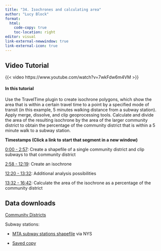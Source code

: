 ```yaml
---
title: "34. Isochrones and calculating area"
author: "Lucy Block"
format:
  html:
    code-copy: true
    toc-location: right
editor: visual
link-external-newwindow: true
link-external-icon: true
---
```


## Video Tutorial

{{< video https://www.youtube.com/watch?v=7wkFdw6m4VM >}}

#### In this tutorial

Use the TravelTime plugin to create isochrone polygons, which show the area that is within a certain travel time to a point by a specified mode of transit (in this example, 5 minutes walking distance from a subway station). Apply merge, dissolve, and clip geoprocessing tools. Calculate and divide the area of the resulting isochrone by the area of the larger community district to obtain the percentage of the community district that is within a 5 minute walk to a subway station.

**Timestamps (Click a link to start that segment in a new window)**

[0:00 - 2:57](https://youtu.be/7wkFdw6m4VM?feature=shared): Create a shapefile of a single community district and clip subways to that community district

[2:58 - 12:19](https://youtu.be/7wkFdw6m4VM?feature=shared&t=178): Create an isochrone

[12:20 - 13:32](https://youtu.be/7wkFdw6m4VM?feature=shared&t=740): Additional analysis possibilities

[13:32 - 16:42](https://youtu.be/7wkFdw6m4VM?feature=shared&t=812): Calculate the area of the isochrone as a percentage of the community district

## Data downloads

[Community Districts](https://data.cityofnewyork.us/City-Government/Community-Districts/yfnk-k7r4)

Subway stations:

-   [MTA subway stations shapefile](https://www.nyc.gov/site/planning/data-maps/open-data/districts-download-metadata.page) via NYS

-   [Saved copy](https://drive.google.com/file/d/13kz4Ud11KQSGTi3H2PVC7Uw3sxsAch-6/view)
